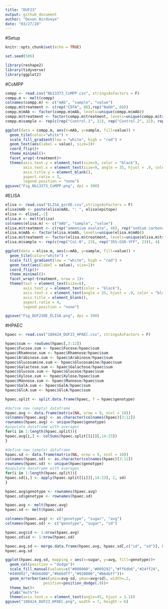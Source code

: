```yaml
---
title: "DUF23"
output: github_document
author: "Devon Birdseye"
date: "03/27/20"
---
```

#Setup
```r
knitr::opts_chunk$set(echo = TRUE)
```
```r
set.seed(586)
```
```r
library(reshape2)
library(tidyverse)
library(ggplot2)
```

#CoMPP
```r
compp <- read.csv("Nb13373_CoMPP.csv", stringsAsFactors = F)
compp.m <- melt(compp)
colnames(compp.m) <- c("mAb", "sample", "value")
compp.m$treatment <- c(rep("CDTA", 88),rep("NaOH", 88))
compp.m$mAb <- factor(compp.m$mAb, levels=unique(compp.m$mAb))
compp.m$treatment <- factor(compp.m$treatment, levels=unique(compp.m$treatment))
compp.m$sample <- rep(c(rep("Control.1", 22), rep("Control.2", 22), rep("Nb13373.1",22), rep("Nb13373.2",22)),2)
```

```r
ggplot(data = compp.m, aes(x=mAb, y=sample, fill=value)) +
  geom_tile(color="white") + 
  scale_fill_gradient(low = "white", high = "red") + 
  geom_text(aes(label = value), size=3)+
  coord_flip()+
  theme_minimal()+
  facet_wrap(~treatment)+
  theme(axis.text.y = element_text(size=9, color = "black"),
        axis.text.x = element_text(size=9, angle = 35, hjust = .9, color = "black"),
        axis.title.y = element_blank(),
        aspect.ratio = 3,
        legend.position = "none")
ggsave("Fig_Nb13373_CoMPP.png", dpi = 300)
```

#ELISA
```r
elisa <- read.csv("ELISA_gsrOE.csv",stringsAsFactors = F)
elisa$mAb <- paste(elisa$mAb, ": ", elisa$epitope)
elisa <- elisa[,-2]
elisa.m <- melt(elisa)
colnames(elisa.m) <- c("mAb", "sample", "value") 
elisa.m$treatment <- c(rep("ammonium oxalate", 46), rep("sodium carbonate", 46), rep("1M KOH", 46), rep("4M KOH", 46))
elisa.m$mAb <- factor(elisa.m$mAb, levels=unique(elisa.m$mAb))
elisa.m$treatment <- factor(elisa.m$treatment, levels=unique(elisa.m$treatment))
elisa.m$sample <- rep(c(rep("Col-0", 23), rep("35S:GSR-YFP", 23)), 4)
```


```r
ggplot(data = elisa.m, aes(x=mAb, y=sample, fill=value)) +
  geom_tile(color="white") + 
  scale_fill_gradient(low = "white", high = "red") + 
  geom_text(aes(label = value), size=2)+
  coord_flip()+
  theme_minimal()+
  facet_wrap(~treatment, nrow = 1)+
  theme(text = element_text(size=8),
        axis.text.y = element_text(color = "black"),
        axis.text.x = element_text(angle = 35, hjust = .9, color = "black"),
        axis.title = element_blank(),
        aspect.ratio = 4,
        legend.position = "none")

ggsave("Fig_DUF23OE_ELISA.png", dpi = 300)
```

#HPAEC
```r
hpaec <- read.csv("180424_DUF23_HPAEC.csv", stringsAsFactors = F)
```
```r
hpaec$sum <- rowSums(hpaec[,3:12])
hpaec$Fucose.sum <- hpaec$Fucose/hpaec$sum
hpaec$Rhamnose.sum <- hpaec$Rhamnose/hpaec$sum
hpaec$Arabinose.sum <- hpaec$Arabinose/hpaec$sum
hpaec$Glucosamine.sum <- hpaec$Glucosamine/hpaec$sum
hpaec$Galactose.sum <- hpaec$Galactose/hpaec$sum
hpaec$Glucose.sum <- hpaec$Glucose/hpaec$sum
hpaec$Xylose.sum <- hpaec$Xylose/hpaec$sum
hpaec$Mannose.sum <- hpaec$Mannose/hpaec$sum
hpaec$GalA.sum <- hpaec$GalA/hpaec$sum
hpaec$GlcA.sum <- hpaec$GlcA/hpaec$sum
```
```r
hpaec.split <- split.data.frame(hpaec, f = hpaec$genotype)
```
```r
#define new (empty) dataframe
hpaec.avg <- data.frame(matrix(NA, nrow = 9, ncol = 10))
colnames(hpaec.avg) <- as.character(colnames(hpaec)[3:12])
rownames(hpaec.avg) <- unique(hpaec$genotype)
#populate dataframe with averages
for(i in 1:length(hpaec.split)){
hpaec.avg[i,] <- colSums(hpaec.split[[i]][,14:23])
}
```
```r
#define new (empty) dataframe
hpaec.sd <- data.frame(matrix(NA, nrow = 9, ncol = 10))
colnames(hpaec.sd) <- as.character(colnames(hpaec)[3:12])
rownames(hpaec.sd) <- unique(hpaec$genotype)
#populate dataframe with averages
for(i in 1:length(hpaec.split)){
hpaec.sd[i,] <- apply(hpaec.split[[i]][,14:23], 2, sd)
}
```

```r
hpaec.avg$genotype <- rownames(hpaec.avg)
hpaec.sd$genotype <- rownames(hpaec.sd)

hpaec.avg <- melt(hpaec.avg)
hpaec.sd <- melt(hpaec.sd)

colnames(hpaec.avg) <- c("genotype", "sugar", "avg")
colnames(hpaec.sd) <- c("genotype", "sugar", "sd")

hpaec.avg$id <- 1:nrow(hpaec.avg)
hpaec.sd$id <- 1:nrow(hpaec.sd)
```
```r
hpaec.avg.sd <- merge.data.frame(hpaec.avg, hpaec.sd[,c("id", "sd")], by.x = "id", by.y = "id")
hpaec.avg.sd
```


```r
ggplot(hpaec.avg.sd, mapping = aes(x=sugar, y=avg, fill=genotype))+
  geom_col(position = "dodge")+
  scale_fill_manual(values=c("#000000","#009292","#ff6db6","#24ff24",
 "#490092","#db6d00","#b66dff","#920000","#b6dbff"))+
  geom_errorbar(aes(ymin=avg-sd, ymax=avg+sd), width=.2,
                 position=position_dodge(.9))+
  theme_bw()+
  ylab("mol%")+
  theme(axis.text.x = element_text(angle=45, hjust = 1.1))
ggsave("180424_DUF23_HPAEC.png", width = 7, height = 6)
```




